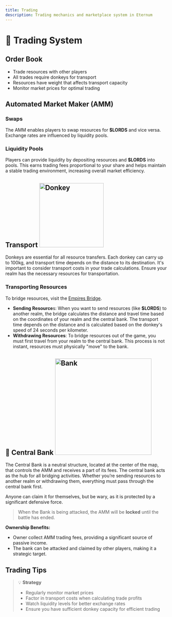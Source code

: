 ```yaml
---
title: Trading
description: Trading mechanics and marketplace system in Eternum
---
```


# 🫏 Trading System

## Order Book

- Trade resources with other players
- All trades require donkeys for transport
- Resources have weight that affects transport capacity
- Monitor market prices for optimal trading

## Automated Market Maker (AMM)

### Swaps

The AMM enables players to swap resources for **$LORDS** and vice versa. Exchange rates are influenced by liquidity
pools.

### Liquidity Pools

Players can provide liquidity by depositing resources and **$LORDS** into pools. This earns trading fees proportional to
your share and helps maintain a stable trading environment, increasing overall market efficiency.

## Transport <img src="/resources/249.png" alt="Donkey" width="200" className="float-right" />

Donkeys are essential for all resource transfers. Each donkey can carry up to 100kg, and transport time depends on the
distance to its destination. It's important to consider transport costs in your trade calculations. Ensure your realm
has the necessary resources for transportation.

### Transporting Resources

To bridge resources, visit the [Empires Bridge](https://empire.realms.world/trade).

- **Sending Resource**s: When you want to send resources (like **$LORDS**) to another realm, the bridge calculates the
  distance and travel time based on the coordinates of your realm and the central bank. The transport time depends on
  the distance and is calculated based on the donkey's speed of 24 seconds per kilometer.
- **Withdrawing Resources**: To bridge resources out of the game, you must first travel from your realm to the central
  bank. This process is not instant, resources must physically "move" to the bank.

## 🏦 Central Bank <img src="/buildings/bank.png" alt="Bank" width="300" className="float-right" />

The Central Bank is a neutral structure, located at the center of the map, that controls the AMM and receives a part of
its fees. The central bank acts as the hub for all bridging activities. Whether you’re sending resources to another
realm or withdrawing them, everything must pass through the central bank first.

Anyone can claim it for themselves, but be wary, as it is protected by a significant defensive force.

> When the Bank is being attacked, the AMM will be **locked** until the battle has ended.

**Ownership Benefits:**

- Owner collect AMM trading fees, providing a significant source of passive income.
- The bank can be attacked and claimed by other players, making it a strategic target.

## Trading Tips

> 💡 **Strategy**
>
> - Regularly monitor market prices
> - Factor in transport costs when calculating trade profits
> - Watch liquidity levels for better exchange rates
> - Ensure you have sufficient donkey capacity for efficient trading

